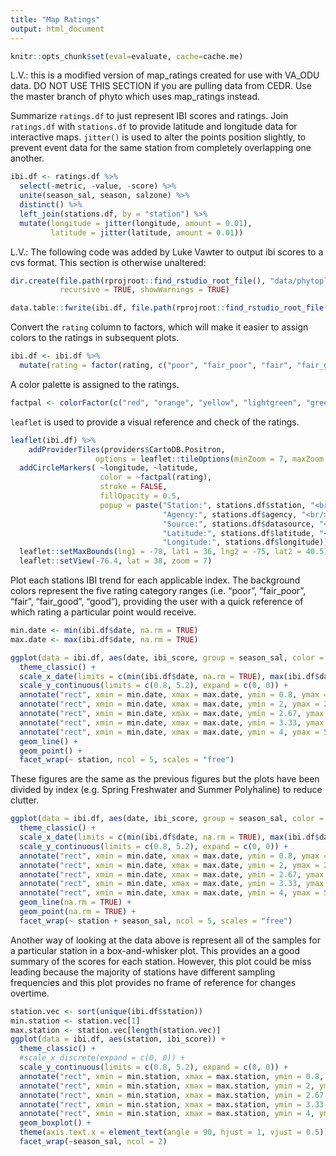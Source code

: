 ```yaml
---
title: "Map Ratings"
output: html_document
---
```

```r
knitr::opts_chunk$set(eval=evaluate, cache=cache.me)
```

L.V.: this is a modified version of map_ratings created for use with VA_ODU data. DO NOT USE THIS SECTION if you are pulling data from CEDR.  Use the master branch of phyto which uses map_ratings instead.

Summarize `ratings.df` to just represent IBI scores and ratings. Join `ratings.df` with `stations.df` to provide latitude and longitude data for interactive maps. `jitter()` is used to alter the points position slightly, to prevent event data for the same station from completely overlapping one another.
```r
ibi.df <- ratings.df %>% 
  select(-metric, -value, -score) %>% 
  unite(season_sal, season, salzone) %>% 
  distinct() %>% 
  left_join(stations.df, by = "station") %>% 
  mutate(longitude = jitter(longitude, amount = 0.01),
         latitude = jitter(latitude, amount = 0.01))
```


L.V.: The following code was added by Luke Vawter to output ibi scores to a cvs format.  This section is otherwise unaltered:
```r
dir.create(file.path(rprojroot::find_rstudio_root_file(), "data/phytoplankton2"),
           recursive = TRUE, showWarnings = TRUE)

data.table::fwrite(ibi.df, file.path(rprojroot::find_rstudio_root_file(), "data/phytoplankton2", "ibi_ratings.csv"))
```


Convert the `rating` column to factors, which will make it easier to assign colors to the ratings in subsequent plots.
```r
ibi.df <- ibi.df %>% 
  mutate(rating = factor(rating, c("poor", "fair_poor", "fair", "fair_good", "good")))
```

A color palette is assigned to the ratings.
```r
factpal <- colorFactor(c("red", "orange", "yellow", "lightgreen", "green"), ibi.df$rating)
```

`leaflet` is used to provide a visual reference and check of the ratings.
```r
leaflet(ibi.df) %>% 
    addProviderTiles(providers$CartoDB.Positron,
                   options = leaflet::tileOptions(minZoom = 7, maxZoom = 18)) %>% 
  addCircleMarkers( ~longitude, ~latitude,
                    color = ~factpal(rating),
                    stroke = FALSE,
                    fillOpacity = 0.5,
                    popup = paste("Station:", stations.df$station, "<br/>",
                                  "Agency:", stations.df$agency, "<br/>",
                                  "Source:", stations.df$datasource, "<br/>",
                                  "Latitude:", stations.df$latitude, "<br/>",
                                  "Longitude:", stations.df$longitude)) %>% 
  leaflet::setMaxBounds(lng1 = -78, lat1 = 36, lng2 = -75, lat2 = 40.5) %>% 
  leaflet::setView(-76.4, lat = 38, zoom = 7) 

```

Plot each stations IBI trend for each applicable index. The background colors represent the five rating category ranges (i.e. "poor", "fair_poor", "fair", "fair_good", "good"), providing the user with a quick reference of which rating a particular point would receive.
```r
min.date <- min(ibi.df$date, na.rm = TRUE)
max.date <- max(ibi.df$date, na.rm = TRUE)

ggplot(data = ibi.df, aes(date, ibi_score, group = season_sal, color = season_sal)) +
  theme_classic() +
  scale_x_date(limits = c(min(ibi.df$date, na.rm = TRUE), max(ibi.df$date, na.rm = TRUE)), expand = c(0, 0)) +
  scale_y_continuous(limits = c(0.8, 5.2), expand = c(0, 0)) +
  annotate("rect", xmin = min.date, xmax = max.date, ymin = 0.8, ymax = 2, fill = "red", alpha = 0.25) +
  annotate("rect", xmin = min.date, xmax = max.date, ymin = 2, ymax = 2.67, fill = "orange", alpha = 0.25) +
  annotate("rect", xmin = min.date, xmax = max.date, ymin = 2.67, ymax = 3.33, fill = "yellow", alpha = 0.25) +
  annotate("rect", xmin = min.date, xmax = max.date, ymin = 3.33, ymax = 4, fill = "lightgreen", alpha = 0.25) +
  annotate("rect", xmin = min.date, xmax = max.date, ymin = 4, ymax = 5.2, fill = "green", alpha = 0.25) +
  geom_line() +
  geom_point() +
  facet_wrap(~ station, ncol = 5, scales = "free")

```

These figures are the same as the previous figures but the plots have been divided by index (e.g. Spring Freshwater and Summer Polyhaline) to reduce clutter.
```r
ggplot(data = ibi.df, aes(date, ibi_score, group = season_sal, color = season_sal)) +
  theme_classic() +
  scale_x_date(limits = c(min(ibi.df$date, na.rm = TRUE), max(ibi.df$date, na.rm = TRUE)), expand = c(0, 0)) +
  scale_y_continuous(limits = c(0.8, 5.2), expand = c(0, 0)) +
  annotate("rect", xmin = min.date, xmax = max.date, ymin = 0.8, ymax = 2, fill = "red", alpha = 0.25) +
  annotate("rect", xmin = min.date, xmax = max.date, ymin = 2, ymax = 2.67, fill = "orange", alpha = 0.25) +
  annotate("rect", xmin = min.date, xmax = max.date, ymin = 2.67, ymax = 3.33, fill = "yellow", alpha = 0.25) +
  annotate("rect", xmin = min.date, xmax = max.date, ymin = 3.33, ymax = 4, fill = "lightgreen", alpha = 0.25) +
  annotate("rect", xmin = min.date, xmax = max.date, ymin = 4, ymax = 5.2, fill = "green", alpha = 0.25) +
  geom_line(na.rm = TRUE) +
  geom_point(na.rm = TRUE) +
  facet_wrap(~ station + season_sal, ncol = 5, scales = "free")

```

Another way of looking at the data above is represent all of the samples for a particular station in a box-and-whisker plot. This provides an a good summary of the scores for each station. However, this plot could be miss leading because the majority of stations have different sampling frequencies and this plot provides no frame of reference for changes overtime.
```r

station.vec <- sort(unique(ibi.df$station))
min.station <- station.vec[1]
max.station <- station.vec[length(station.vec)]
ggplot(data = ibi.df, aes(station, ibi_score)) +
  theme_classic() +
  #scale_x_discrete(expand = c(0, 0)) +
  scale_y_continuous(limits = c(0.8, 5.2), expand = c(0, 0)) +
  annotate("rect", xmin = min.station, xmax = max.station, ymin = 0.8, ymax = 2, fill = "red", alpha = 0.25) +
  annotate("rect", xmin = min.station, xmax = max.station, ymin = 2, ymax = 2.67, fill = "orange", alpha = 0.25) +
  annotate("rect", xmin = min.station, xmax = max.station, ymin = 2.67, ymax = 3.33, fill = "yellow", alpha = 0.25) +
  annotate("rect", xmin = min.station, xmax = max.station, ymin = 3.33, ymax = 4, fill = "lightgreen", alpha = 0.25) +
  annotate("rect", xmin = min.station, xmax = max.station, ymin = 4, ymax = 5.2, fill = "green", alpha = 0.25) +
  geom_boxplot() +
  theme(axis.text.x = element_text(angle = 90, hjust = 1, vjust = 0.5)) +
  facet_wrap(~season_sal, ncol = 2)
```

